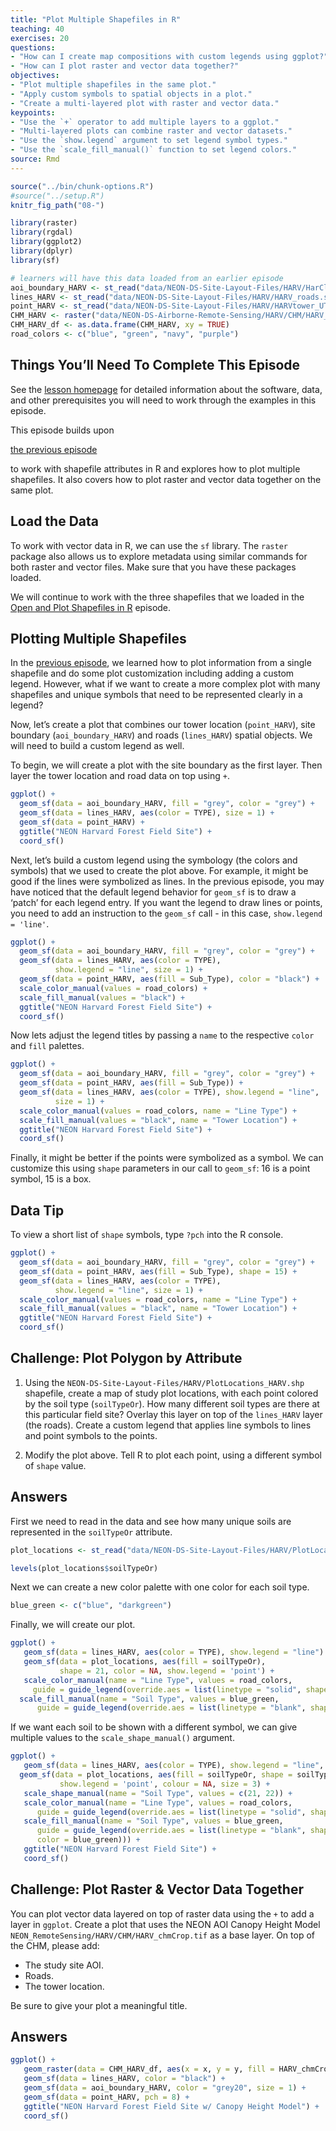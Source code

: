 ```yaml
---
title: "Plot Multiple Shapefiles in R"
teaching: 40
exercises: 20
questions:
- "How can I create map compositions with custom legends using ggplot?"
- "How can I plot raster and vector data together?"
objectives:
- "Plot multiple shapefiles in the same plot."
- "Apply custom symbols to spatial objects in a plot."
- "Create a multi-layered plot with raster and vector data."
keypoints:
- "Use the `+` operator to add multiple layers to a ggplot."
- "Multi-layered plots can combine raster and vector datasets."
- "Use the `show.legend` argument to set legend symbol types."
- "Use the `scale_fill_manual()` function to set legend colors."
source: Rmd
---
```


```r
source("../bin/chunk-options.R")
#source("../setup.R")
knitr_fig_path("08-")
```

```r
library(raster)
library(rgdal)
library(ggplot2)
library(dplyr)
library(sf)
```

```r
# learners will have this data loaded from an earlier episode
aoi_boundary_HARV <- st_read("data/NEON-DS-Site-Layout-Files/HARV/HarClip_UTMZ18.shp")
lines_HARV <- st_read("data/NEON-DS-Site-Layout-Files/HARV/HARV_roads.shp")
point_HARV <- st_read("data/NEON-DS-Site-Layout-Files/HARV/HARVtower_UTM18N.shp")
CHM_HARV <- raster("data/NEON-DS-Airborne-Remote-Sensing/HARV/CHM/HARV_chmCrop.tif")
CHM_HARV_df <- as.data.frame(CHM_HARV, xy = TRUE)
road_colors <- c("blue", "green", "navy", "purple")
```

## Things You’ll Need To Complete This Episode

See the [lesson homepage]({{ site.baseurl }}) for detailed information about the software,
data, and other prerequisites you will need to work through the examples in this episode.


This episode builds upon 

[the previous episode]({{ site.baseurl }}/07-vector-shapefile-attributes-in-r/)

to work with shapefile attributes in R and explores how to plot multiple
shapefiles. It also covers how to plot raster and vector data together
on the same plot.

## Load the Data

To work with vector data in R, we can use the `sf` library. The `raster`
package also allows us to explore metadata using similar commands for both
raster and vector files. Make sure that you have these packages loaded.

We will continue to work with the three shapefiles that we loaded in the
[Open and Plot Shapefiles in R]({{site.baseurl}}/06-vector-open-shapefile-in-r/) episode.

## Plotting Multiple Shapefiles

In the [previous episode]({{ site.baseurl }}/07-vector-shapefile-attributes-in-r/),
we learned how to plot information from a single shapefile and do
some plot customization including adding a custom legend. However,
what if we want to create a more complex plot with many shapefiles
and unique symbols that need to be represented clearly in a legend?

Now, let's create a plot that combines our tower location (`point_HARV`),
site boundary (`aoi_boundary_HARV`) and roads (`lines_HARV`) spatial objects. We
will need to build a custom legend as well.

To begin, we will create a plot with the site boundary as the first layer. Then layer
the tower location and road data on top using `+`.

```r
ggplot() + 
  geom_sf(data = aoi_boundary_HARV, fill = "grey", color = "grey") +
  geom_sf(data = lines_HARV, aes(color = TYPE), size = 1) +
  geom_sf(data = point_HARV) +
  ggtitle("NEON Harvard Forest Field Site") + 
  coord_sf()
```

Next, let's build a custom legend using the symbology (the colors and symbols) that we used to create the plot above. For example, it might be good if the lines were symbolized as lines. In the previous episode, you may have noticed that the default legend behavior for `geom_sf` is to draw a 'patch' for each legend entry. If you want the legend to draw lines or points, you need to add an instruction to the `geom_sf` call - in this case, `show.legend = 'line'`. 

```r
ggplot() + 
  geom_sf(data = aoi_boundary_HARV, fill = "grey", color = "grey") +
  geom_sf(data = lines_HARV, aes(color = TYPE),
          show.legend = "line", size = 1) +
  geom_sf(data = point_HARV, aes(fill = Sub_Type), color = "black") +
  scale_color_manual(values = road_colors) +
  scale_fill_manual(values = "black") +
  ggtitle("NEON Harvard Forest Field Site") + 
  coord_sf()
```

Now lets adjust the legend titles by passing a `name` to the respective `color` and `fill` palettes.

```r
ggplot() + 
  geom_sf(data = aoi_boundary_HARV, fill = "grey", color = "grey") +
  geom_sf(data = point_HARV, aes(fill = Sub_Type)) +
  geom_sf(data = lines_HARV, aes(color = TYPE), show.legend = "line",
          size = 1) + 
  scale_color_manual(values = road_colors, name = "Line Type") + 
  scale_fill_manual(values = "black", name = "Tower Location") + 
  ggtitle("NEON Harvard Forest Field Site") + 
  coord_sf()
```

Finally, it might be better if the points were symbolized as a symbol. We can customize this using `shape` parameters in our call to `geom_sf`: 16 is a point symbol, 15 is a box.

## Data Tip
To view a short list of `shape` symbols,
type `?pch` into the R console.


```r
ggplot() +
  geom_sf(data = aoi_boundary_HARV, fill = "grey", color = "grey") +
  geom_sf(data = point_HARV, aes(fill = Sub_Type), shape = 15) +
  geom_sf(data = lines_HARV, aes(color = TYPE),
          show.legend = "line", size = 1) +
  scale_color_manual(values = road_colors, name = "Line Type") +
  scale_fill_manual(values = "black", name = "Tower Location") +
  ggtitle("NEON Harvard Forest Field Site") + 
  coord_sf()
```

## Challenge: Plot Polygon by Attribute

1. Using the `NEON-DS-Site-Layout-Files/HARV/PlotLocations_HARV.shp` shapefile,
create a map of study plot locations, with each point colored by the soil type
(`soilTypeOr`). How many different soil types are there at this particular field
site? Overlay this layer on top of the `lines_HARV` layer (the roads). Create a
custom legend that applies line symbols to lines and point symbols to the points.

2. Modify the plot above. Tell R to plot each point, using a different
symbol of `shape` value.

## Answers

First we need to read in the data and see how many
unique soils are represented in the `soilTypeOr` attribute.

```r
plot_locations <- st_read("data/NEON-DS-Site-Layout-Files/HARV/PlotLocations_HARV.shp")

levels(plot_locations$soilTypeOr)
```


Next we can create a new color palette with one color for
each soil type.

```r
blue_green <- c("blue", "darkgreen")
```

Finally, we will create our plot.

```r
ggplot() + 
   geom_sf(data = lines_HARV, aes(color = TYPE), show.legend = "line") + 
   geom_sf(data = plot_locations, aes(fill = soilTypeOr), 
           shape = 21, color = NA, show.legend = 'point') + 
   scale_color_manual(name = "Line Type", values = road_colors,
     guide = guide_legend(override.aes = list(linetype = "solid", shape = NA))) + 
  scale_fill_manual(name = "Soil Type", values = blue_green,
      guide = guide_legend(override.aes = list(linetype = "blank", shape = 21, colour = NA))) + ggtitle("NEON Harvard Forest Field Site") + coord_sf()
```

If we want each soil to be shown with a different symbol, we can
give multiple values to the `scale_shape_manual()` argument.

```r
ggplot() + 
   geom_sf(data = lines_HARV, aes(color = TYPE), show.legend = "line", size = 1) + 
  geom_sf(data = plot_locations, aes(fill = soilTypeOr, shape = soilTypeOr),
           show.legend = 'point', colour = NA, size = 3) + 
   scale_shape_manual(name = "Soil Type", values = c(21, 22)) +
   scale_color_manual(name = "Line Type", values = road_colors,
      guide = guide_legend(override.aes = list(linetype = "solid", shape = NA))) + 
   scale_fill_manual(name = "Soil Type", values = blue_green,
      guide = guide_legend(override.aes = list(linetype = "blank", shape = c(21, 22),
      color = blue_green))) + 
   ggtitle("NEON Harvard Forest Field Site") + 
   coord_sf()
```


## Challenge: Plot Raster & Vector Data Together

You can plot vector data layered on top of raster data using the 
`+` to add a layer in `ggplot`. Create a plot that uses the NEON AOI
Canopy Height Model `NEON_RemoteSensing/HARV/CHM/HARV_chmCrop.tif`
as a base layer. On top of the CHM, please add:

* The study site AOI.
* Roads.
* The tower location.

Be sure to give your plot a meaningful title.

## Answers

```r
ggplot() +
   geom_raster(data = CHM_HARV_df, aes(x = x, y = y, fill = HARV_chmCrop)) +
   geom_sf(data = lines_HARV, color = "black") +
   geom_sf(data = aoi_boundary_HARV, color = "grey20", size = 1) +
   geom_sf(data = point_HARV, pch = 8) +
   ggtitle("NEON Harvard Forest Field Site w/ Canopy Height Model") + 
   coord_sf()
```

